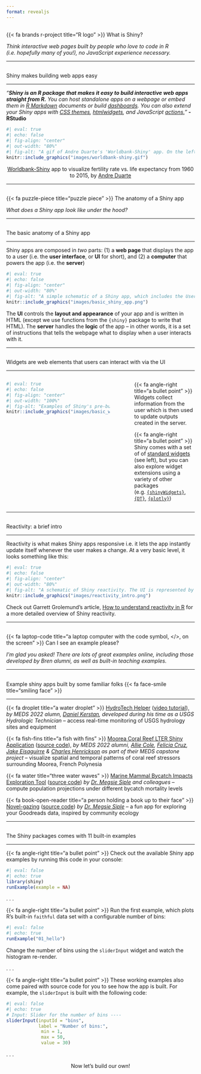 ```yaml
---
format: revealjs
---
```


##  {#what-is-shiny data-menu-title="~~~ What is Shiny? ~~~" background="#053660"}

<div class="page-center vertical-center">
<p class="custom-subtitle bottombr">{{< fa brands r-project title="R logo" >}} What is Shiny?</p>
<p class="caption-text">*Think interactive web pages built by people who love to code in R (i.e. hopefully many of you!), no JavaScript experience necessary.*</p>
</div>

---

##  {#easy-web-apps data-menu-title="Shiny = easy web apps"}

[Shiny makes building web apps easy]{.slide-title}

<hr>

<p class="quote-text-bg body-text bottombr">*"**Shiny is an R package that makes it easy to build interactive web apps straight from R.** You can host standalone apps on a webpage or embed them in [R Markdown](https://rmarkdown.rstudio.com/?_ga=2.5356915.1997816511.1640293283-2019993402.1637352626) documents or build [dashboards](http://rstudio.github.io/shinydashboard/?_ga=2.242738759.492023234.1673556996-309155161.1666221806). You can also extend your Shiny apps with [CSS themes](http://rstudio.github.io/shinythemes/?_ga=2.162383609.492023234.1673556996-309155161.1666221806), [htmlwidgets](http://www.htmlwidgets.org/), and JavaScript [actions.](https://github.com/daattali/shinyjs/blob/master/README.md)"* **- RStudio**</p>

```r
#| eval: true
#| echo: false
#| fig-align: "center"
#| out-width: "80%"
#| fig-alt: "A gif of Andre Duarte's 'Worldbank-Shiny' app. On the lefthand side of the app, the title 'Gapminder Interactive Plot' sits above a series of three widgets. The first is a dropdown menu where the user can select a region (e.g. Europe & Central Asia) or view all regions at the same time. The next two widgets are slider inputs -- the first allows the user to select a year between 1960 and 2014, and the second allows the user to select a population size between 500 and 5000. On the right hand side of the app is a bubble plot of Fertility Rate vs. Life Expectancy, which updates as inputs are changed by the user. Hovering a bubble displays thge corresponding Country, Region, Population, Life Expectancy, and Fertility Rate."
knitr::include_graphics("images/worldbank-shiny.gif")
```

<center><p class="body-text-s gray-text topbr">[Worldbank-Shiny](https://github.com/aguimaraesduarte/WorldBank-Shiny) app to visualize fertility rate vs. life expectancy from 1960 to 2015, by [Andre Duarte](https://github.com/aguimaraesduarte)</p></center>

---

##  {#app-anatomy data-menu-title="~~~ Anatomy of an app ~~~" background="#053660"}

<div class="page-center vertical-center">
<p class="custom-subtitle bottombr">{{< fa puzzle-piece title="puzzle piece" >}} The anatomy of a Shiny app</p>
<p class="caption-text">*What does a Shiny app look like under the hood?*</p>
</div>

---

##  {#basic-anatomy data-menu-title="Basic Anatomy"}

[The basic anatomy of a Shiny app]{.slide-title}

<hr>

<p class="body-text bottombr">Shiny apps are composed in *two* parts: (1) a **web page** that displays the app to a user (i.e. the **user interface**, or **UI** for short), and (2) a **computer** that powers the app (i.e. the **server**)</p>

```r
#| eval: true
#| echo: false
#| fig-align: "center"
#| out-width: "80%"
#| fig-alt: "A simple schematic of a Shiny app, which includes the User Interface (UI, colored in blue) and the Server (colored in orange). The UI creates what the user will see and interact with, while the server builds the outputs that react and update based on user inputs."
knitr::include_graphics("images/basic_shiny_app.png")
```

<p class="body-text bottombr">The **UI** controls the **layout and appearance** of your app and is written in HTML (except we use functions from the `{shiny}` package to write that HTML). The **server** handles the **logic** of the app -- in other words, it is a set of instructions that tells the webpage what to display when a user interacts with it.</p>

---

##  {#widgets data-menu-title="Widgets"}

[Widgets are web elements that users can interact with via the UI]{.slide-title2}

<hr>

::::{.columns}

::: {.column width="60%"}
```r
#| eval: true
#| echo: false
#| fig-align: "center"
#| out-width: "100%"
#| fig-alt: "Examples of Shiny's pre-built widget options. These include buttons, single checkbox, checkbox groups, date input, date range, file input, numeric input, radio buttons, select box, sliders, and text input. The default color scheme is black and gray with selections highlighted in blue."
knitr::include_graphics("images/basic_widgets.png")
```
:::

::: {.column width="5%"}
:::

::: {.column width="35%"}
<p class="body-text bottombr">[{{< fa angle-right title="a bullet point" >}}]{.teal-text} Widgets collect information from the user which is then used to update outputs created in the server.</p>

<p class="body-text topbr">[{{< fa angle-right title="a bullet point" >}}]{.teal-text} Shiny comes with a set of of [standard widgets](https://shiny.rstudio.com/tutorial/written-tutorial/lesson3/) (see left), but you can also explore widget extensions using a variety of other packages (e.g. [`{shinyWidgets}`](https://github.com/dreamRs/shinyWidgets), [`{DT}`](https://rstudio.github.io/DT/), [`{plotly}`](https://plotly.com/r/))</p>
:::

::::

---

##  {#reactivity-intro data-menu-title="Reactivity Intro"}

[Reactivity: a brief intro]{.slide-title}

<hr>

<p class="body-text bottombr">Reactivity is what makes Shiny apps responsive i.e. it lets the app instantly update itself whenever the user makes a change. At a very basic level, it looks something like this:</p>

```r
#| eval: true
#| echo: false
#| fig-align: "center"
#| out-width: "80%"
#| fig-alt: "A schematic of Shiny reactivity. The UI is represented by a light blue box. Inside the blue UI box, there is a radio button widget that says, 'Make a choice:' and three round radio buttons beneath it. Underneath that, there is a placeholder space for a reactive output to be created by the server. The server is to the left of the UI and is represented by an orange box. At a basic level, reactivity occurs after the following steps: (1) A widget gets information from a user which (2) is then passed to the server where it is used to update a data frame based on the users choice. (3) The new data frame is used to update outputs in the server, and (4) those outputs are then rendered in the UI."
knitr::include_graphics("images/reactivity_intro.png")
```

<p class="body-text bottombr">Check out Garrett Grolemund's article, [How to understand reactivity in R ](https://shiny.rstudio.com/articles/understanding-reactivity.html) for a more detailed overview of Shiny reactivity.</p>

---

##  {#examples-please data-menu-title="~~~ Examples Please? ~~~" background="#053660"}

<div class="page-center vertical-center">
<p class="custom-subtitle bottombr">{{< fa laptop-code title="a laptop computer with the code symbol, </>, on the screen" >}} Can I see an example please?</p>
<p class="caption-text">*I'm glad you asked! There are lots of great examples online, including those developed by Bren alumni, as well as built-in teaching examples.*</p>
</div>

---

##  {#shinyapp-examples data-menu-title="Examples of shiny apps"}

[Example shiny apps built by some familiar folks {{< fa face-smile title="smiling face" >}}]{.slide-title}

<hr>

<p class="body-text">[{{< fa droplet title="a water droplet" >}}]{.teal-text} [HydroTech Helper](https://danielkerstan.shinyapps.io/usgs_water_data/) ([video tutorial](https://www.youtube.com/watch?v=t8AUNpIb4eE)), *by MEDS 2022 alumn, [Daniel Kerstan](https://www.linkedin.com/in/daniel-kerstan-5b162321b/), developed during his time as a USGS Hydrologic Technician* -- access real-time monitoring of USGS hydrology sites and equipment</p>

<p class="body-text">[{{< fa fish-fins title="a fish with fins" >}}]{.teal-text} [Moorea Coral Reef LTER Shiny Application](https://shinyapps.bren.ucsb.edu/ShinyAppMooreaViz/) ([source code](https://shinyapps.bren.ucsb.edu/ShinyAppMooreaViz/)), *by MEDS 2022 alumni, [Allie Cole](https://www.linkedin.com/in/allie-ingrid-cole-60351a1ba/), [Felicia Cruz](https://www.linkedin.com/in/cruz-felicia/), [Jake Eisaguirre](https://jake-eisaguirre.github.io/) & [Charles Henrickson](https://www.linkedin.com/in/charles-hendrickson-0001a0223/) as part of their MEDS capstone project* -- visualize spatial and temporal patterns of coral reef stressors surrounding Moorea, French Polynesia</p>

<p class="body-text">[{{< fa water title="three water waves" >}}]{.teal-text} [Marine Mammal Bycatch Impacts Exploration Tool](https://msiple.shinyapps.io/mmrefpoints/) ([source code](https://github.com/mcsiple/mmrefpoints)) *by [Dr. Megsie Siple](https://www.linkedin.com/in/margaret-siple-66157211/) and colleagues* -- compute population projections under different bycatch mortality levels</p>

<p class="body-text">[{{< fa book-open-reader title="a person holding a book up to their face" >}}]{.teal-text} [Novel-gazing](https://msiple.shinyapps.io/NovelGazingApp/) ([source code](https://github.com/mcsiple/novelgazing)) *by [Dr. Megsie Siple](https://www.linkedin.com/in/margaret-siple-66157211/)* -- a fun app for exploring your Goodreads data, inspired by community ecology</p>

---

##  {#built-in-examples data-menu-title="Built-in Examples"}

[The Shiny packages comes with 11 built-in examples]{.slide-title2}

<hr>

<p class="body-text-s bottombr">[{{< fa angle-right title="a bullet point" >}}]{.teal-text} Check out the available Shiny app examples by running this code in your console:</p>

```r
#| eval: false
#| echo: true
library(shiny)
runExample(example = NA)
```

. . .

<p class="body-text-s topbr bottombr">[{{< fa angle-right title="a bullet point" >}}]{.teal-text} Run the first example, which plots R’s built-in `faithful` data set with a configurable number of bins:</p>

```r
#| eval: false
#| echo: true
runExample("01_hello")
```

<p class="body-text-s topbr bottombr">Change the number of bins using the `sliderInput` widget and watch the histogram re-render.</p>

. . . 

<p class="body-text-s topbr bottombr">[{{< fa angle-right title="a bullet point" >}}]{.teal-text} These working examples also come paired with source code for you to see how the app is built. For example, the `sliderInput` is built with the following code:</p>

```r
#| eval: false
#| echo: true
# Input: Slider for the number of bins ----
sliderInput(inputId = "bins",
            label = "Number of bins:",
             min = 1,
             max = 50,
             value = 30)
```

. . . 

<center><p class="body-text-l teal-text">Now let's build our own!</p></center>
